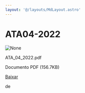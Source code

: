 ```yaml
---
layout: '@/layouts/MdLayout.astro'
---
```






ATA04-2022
==========










<Image src="https://arapiraca.ufal.br/graduacao/ciencia-da-computacao/documentos/atas-do-colegiado-e-nde/colegiado/2022/copy3_of_ata_01_2022.pdf/%2b%2bplone%2b%2bufalprofile/imgs/file-icon.png" alt="None" inferSize />

 ATA\_04\_2022.pdf  

 Documento PDF
 (156.7KB)
 

[Baixar](%40%40download/file/ATA_04_2022.pdf)























 de 












